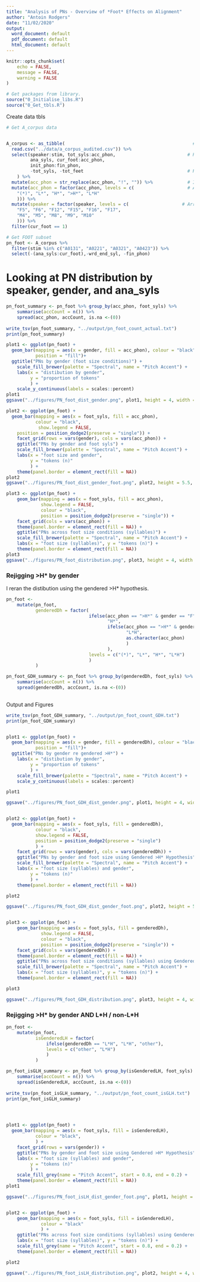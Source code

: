 ```yaml
---
title: "Analysis of PNs - Overview of *Foot* Effects on Alignment"
author: "Antoin Rodgers"
date: "11/02/2020"
output:
  word_document: default
  pdf_document: default
  html_document: default
---
```


```r
knitr::opts_chunk$set(
	echo = FALSE,
	message = FALSE,
	warning = FALSE
)
```


```r
# Get packages from library.
source("0_Initialise_libs.R")
source("0_Get_tbls.R")
```


Create data tbls
```r
# Get A_corpus data


A_corpus <- as_tibble(                                                # Read in AH corpus. 
  read.csv("../data/a_corpus_audited.csv")) %>%
  select(speaker:stim, tot_syls:acc_phon,                           # Retain reference columns and phonological data.
         ana_syls, cur_foot:acc_phon, 
         init_phon:fin_phon,
         -tot_syls, -tot_feet                                       # Remove unnecessary columns.
    ) %>%
  mutate(acc_phon = str_replace(acc_phon, "!", "")) %>%             # Ignore downstep.
  mutate(acc_phon = factor(acc_phon, levels = c(                    # Arrange PA levels according to hypothesized hierarchy.
    "(*)", "L*", "H*", ">H*", "L*H"
    ))) %>% 
  mutate(speaker = factor(speaker, levels = c(                    # Arrange PA levels according to hypothesized hierarchy.
    "F5", "F6", "F12", "F15", "F16", "F17",
    "M4", "M5", "M8", "M9", "M10"
    ))) %>% 
  filter(cur_foot == 1) 

# Get FOOT subset
pn_foot <- A_corpus %>% 
  filter(stim %in% c("A0131", "A0221", "A0321", "A0423")) %>%
  select(-(ana_syls:cur_foot),-wrd_end_syl, -fin_phon)


```

# Looking at PN distribution by speaker, gender, and ana_syls 
```r
pn_foot_summary <- pn_foot %>% group_by(acc_phon, foot_syls) %>%
    summarise(accCount = n()) %>%
    spread(acc_phon, accCount, is.na <-(0))
    
write_tsv(pn_foot_summary, "../output/pn_foot_count_actual.txt")
print(pn_foot_summary)

```

```r

plot1 <- ggplot(pn_foot) +
  geom_bar(mapping = aes(x = gender, fill = acc_phon), colour = "black",  
           position = "fill")+
  ggtitle("PNs by gender (foot size conditions)") +
    scale_fill_brewer(palette = "Spectral", name = "Pitch Accent") +
    labs(x = "distibution by gender",
         y = "proportion of tokens"
         ) +
    scale_y_continuous(labels = scales::percent)
plot1
ggsave("../figures/PN_foot_dist_gender.png", plot1, height = 4, width = 6)

plot2 <- ggplot(pn_foot) +
  geom_bar(mapping = aes(x = foot_syls, fill = acc_phon),
           colour = "black",
            show.legend = FALSE,
    position = position_dodge2(preserve = "single")) + 
    facet_grid(rows = vars(gender), cols = vars(acc_phon)) +
    ggtitle("PNs by gender and foot syls") +
    scale_fill_brewer(palette = "Spectral", name = "Pitch Accent") +
    labs(x = "foot size and gender",
         y = "tokens (n)"
         ) +
    theme(panel.border = element_rect(fill = NA))
plot2
ggsave("../figures/PN_foot_dist_gender_foot.png", plot2, height = 5.5, width = 12)

plot3 <- ggplot(pn_foot) +
    geom_bar(mapping = aes(x = foot_syls, fill = acc_phon),
             show.legend = FALSE,
             colour = "black",
             position = position_dodge2(preserve = "single")) +
    facet_grid(cols = vars(acc_phon)) +
    theme(panel.border = element_rect(fill = NA)) +
    ggtitle("PNs across foot size conditions (syllables)") +
    scale_fill_brewer(palette = "Spectral", name = "Pitch Accent") +
    labs(x = "foot size (syllables)", y = "tokens (n)") +
    theme(panel.border = element_rect(fill = NA))
plot3
ggsave("../figures/PN_foot_distribution.png", plot3, height = 4, width = 12)
```

### Rejigging >H* by gender
I reran the distibution using the gendered >H\* hypothesis.

```r
pn_foot <- 
    mutate(pn_foot,
           genderedDh = factor(
                               ifelse(acc_phon == ">H*" & gender == "F",
                                      "H*",
                                      ifelse(acc_phon == ">H*" & gender == "M",
                                             "L*H",
                                             as.character(acc_phon)
                                             )
                                      ),
                               levels = c("(*)", "L*", "H*", "L*H")
                               )
           )

pn_foot_GDH_summary <- pn_foot %>% group_by(genderedDh, foot_syls) %>%
    summarise(accCount = n()) %>%
    spread(genderedDh, accCount, is.na <-(0))
    
```

Output and Figures
```r
write_tsv(pn_foot_GDH_summary, "../output/pn_foot_count_GDH.txt")
print(pn_foot_GDH_summary)


plot1 <- ggplot(pn_foot) +
  geom_bar(mapping = aes(x = gender, fill = genderedDh), colour = "black",  
           position = "fill")+
  ggtitle("PNs by gender re gendered >H*") +
    labs(x = "distibution by gender",
         y = "proportion of tokens"
         ) +
    scale_fill_brewer(palette = "Spectral", name = "Pitch Accent") +
    scale_y_continuous(labels = scales::percent)

plot1

ggsave("../figures/PN_foot_GDH_dist_gender.png", plot1, height = 4, width = 6)


plot2 <- ggplot(pn_foot) +
  geom_bar(mapping = aes(x = foot_syls, fill = genderedDh),
           colour = "black",
           show.legend = FALSE,
           position = position_dodge2(preserve = "single")
           ) +
    facet_grid(rows = vars(gender), cols = vars(genderedDh)) +
    ggtitle("PNs by gender and foot size using Gendered >H* Hypothesis") +
    scale_fill_brewer(palette = "Spectral", name = "Pitch Accent") +
    labs(x = "foot size (syllables) and gender",
         y = "tokens (n)"
         ) +
    theme(panel.border = element_rect(fill = NA))

plot2

ggsave("../figures/PN_foot_GDH_dist_gender_foot.png", plot2, height = 5.5, width = 12)


plot3 <- ggplot(pn_foot) +
    geom_bar(mapping = aes(x = foot_syls, fill = genderedDh),
             show.legend = FALSE,
             colour = "black",
             position = position_dodge2(preserve = "single")) +
    facet_grid(cols = vars(genderedDh)) +
    theme(panel.border = element_rect(fill = NA)) +
    ggtitle("PNs across foot size conditions (syllables) using Gendered >H* Hypothesis") +
    scale_fill_brewer(palette = "Spectral", name = "Pitch Accent") +
    labs(x = "foot size (syllables)", y = "tokens (n)") +
    theme(panel.border = element_rect(fill = NA))

plot3

ggsave("../figures/PN_foot_GDH_distribution.png", plot3, height = 4, width = 12)
```

### Rejigging >H* by gender AND L\*H / non-L\*H

```r
pn_foot <- 
    mutate(pn_foot,
           isGenderedLH = factor(
               ifelse(genderedDh == "L*H", "L*H", "other"),
               levels = c("other", "L*H")
               )
           )

pn_foot_isGLH_summary <- pn_foot %>% group_by(isGenderedLH, foot_syls) %>%
    summarise(accCount = n()) %>%
    spread(isGenderedLH, accCount, is.na <-(0))
    
write_tsv(pn_foot_isGLH_summary, "../output/pn_foot_count_isGLH.txt")
print(pn_foot_isGLH_summary)




plot1 <- ggplot(pn_foot) +
  geom_bar(mapping = aes(x = foot_syls, fill = isGenderedLH),
           colour = "black",
           ) +
    facet_grid(rows = vars(gender)) +
    ggtitle("PNs by gender and foot size using Gendered >H* Hypothesis") +
    labs(x = "foot size (syllables) and gender",
         y = "tokens (n)"
         ) +
    scale_fill_grey(name = "Pitch Accent", start = 0.8, end = 0.2) +
    theme(panel.border = element_rect(fill = NA)) 
plot1

ggsave("../figures/PN_foot_isLH_dist_gender_foot.png", plot1, height = 5.5, width = 12)


plot2 <- ggplot(pn_foot) +
    geom_bar(mapping = aes(x = foot_syls, fill = isGenderedLH),
             colour = "black"
             ) +
    ggtitle("PNs across foot size conditions (syllables) using Gendered >H* Hypothesis") +
    labs(x = "foot size (syllables)", y = "tokens (n)") +
    scale_fill_grey(name = "Pitch Accent", start = 0.8, end = 0.2) +
    theme(panel.border = element_rect(fill = NA)) 

plot2

ggsave("../figures/PN_foot_isLH_distribution.png", plot2, height = 4, width = 12)


```
